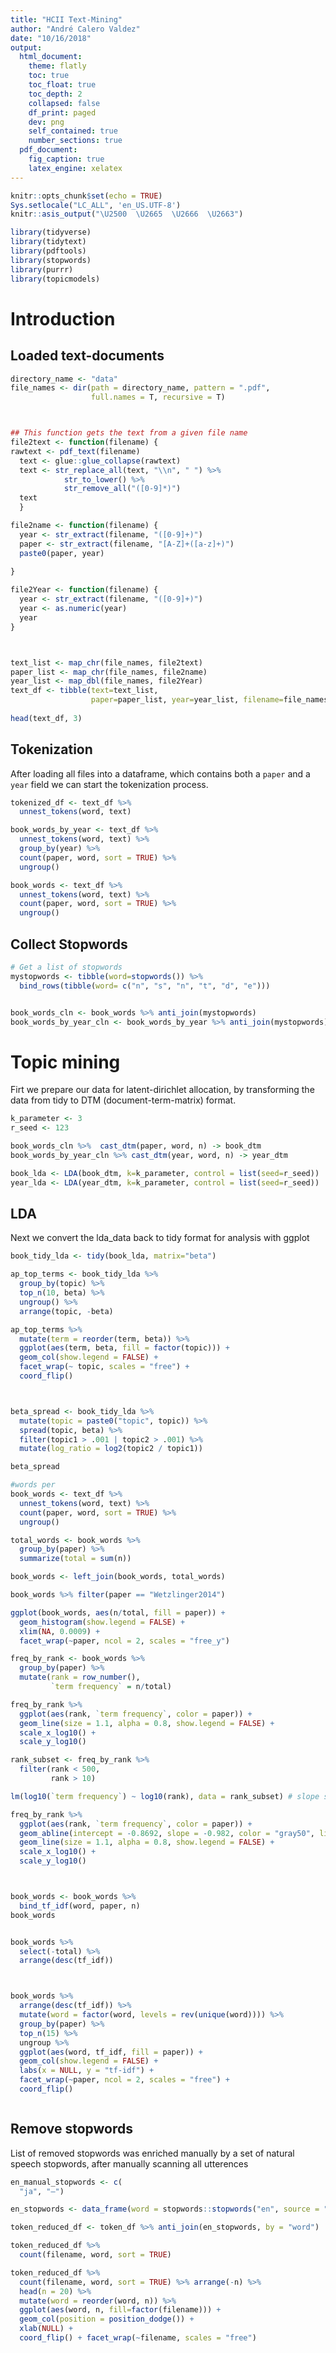 ```yaml
---
title: "HCII Text-Mining"
author: "André Calero Valdez"
date: "10/16/2018"
output:
  html_document:
    theme: flatly
    toc: true
    toc_float: true
    toc_depth: 2
    collapsed: false
    df_print: paged
    dev: png
    self_contained: true
    number_sections: true
  pdf_document:
    fig_caption: true
    latex_engine: xelatex
---
```


```r
knitr::opts_chunk$set(echo = TRUE)
Sys.setlocale("LC_ALL", 'en_US.UTF-8')
knitr::asis_output("\U2500  \U2665  \U2666  \U2663")

library(tidyverse)
library(tidytext)
library(pdftools)
library(stopwords)
library(purrr)
library(topicmodels)

```

# Introduction 

## Loaded text-documents
```r

directory_name <- "data"
file_names <- dir(path = directory_name, pattern = ".pdf", 
                  full.names = T, recursive = T)



## This function gets the text from a given file name
file2text <- function(filename) {
rawtext <- pdf_text(filename)
  text <- glue::glue_collapse(rawtext)
  text <- str_replace_all(text, "\\n", " ") %>% 
            str_to_lower() %>% 
            str_remove_all("([0-9]*)")
  text
  }

file2name <- function(filename) {
  year <- str_extract(filename, "([0-9]+)")
  paper <- str_extract(filename, "[A-Z]+([a-z]+)")
  paste0(paper, year)
  
}

file2Year <- function(filename) {
  year <- str_extract(filename, "([0-9]+)")
  year <- as.numeric(year)
  year
}



text_list <- map_chr(file_names, file2text) 
paper_list <- map_chr(file_names, file2name)
year_list <- map_dbl(file_names, file2Year)
text_df <- tibble(text=text_list,  
                  paper=paper_list, year=year_list, filename=file_names) 
 
head(text_df, 3)
```


## Tokenization
After loading all files into a dataframe, which contains both a `paper` and a `year` field we can start the tokenization process.

```r
    
tokenized_df <- text_df %>%
  unnest_tokens(word, text) 

book_words_by_year <- text_df %>%
  unnest_tokens(word, text) %>% 
  group_by(year) %>% 
  count(paper, word, sort = TRUE) %>%
  ungroup()  

book_words <- text_df %>%
  unnest_tokens(word, text) %>% 
  count(paper, word, sort = TRUE) %>%
  ungroup()

```
## Collect Stopwords

```r

# Get a list of stopwords
mystopwords <- tibble(word=stopwords()) %>% 
  bind_rows(tibble(word= c("n", "s", "n", "t", "d", "e"))) 


book_words_cln <- book_words %>% anti_join(mystopwords) 
book_words_by_year_cln <- book_words_by_year %>% anti_join(mystopwords) 


```

# Topic mining
Firt we prepare our data for latent-dirichlet allocation, by transforming the data from tidy to DTM (document-term-matrix) format.

```r

k_parameter <- 3
r_seed <- 123

book_words_cln %>%  cast_dtm(paper, word, n) -> book_dtm
book_words_by_year_cln %>% cast_dtm(year, word, n) -> year_dtm

book_lda <- LDA(book_dtm, k=k_parameter, control = list(seed=r_seed))
year_lda <- LDA(year_dtm, k=k_parameter, control = list(seed=r_seed))

```

## LDA 
Next we convert the lda_data back to tidy format for analysis with ggplot

```r

book_tidy_lda <- tidy(book_lda, matrix="beta")

ap_top_terms <- book_tidy_lda %>%
  group_by(topic) %>%
  top_n(10, beta) %>%
  ungroup() %>%
  arrange(topic, -beta)

ap_top_terms %>%
  mutate(term = reorder(term, beta)) %>%
  ggplot(aes(term, beta, fill = factor(topic))) +
  geom_col(show.legend = FALSE) +
  facet_wrap(~ topic, scales = "free") +
  coord_flip()



beta_spread <- book_tidy_lda %>%
  mutate(topic = paste0("topic", topic)) %>%
  spread(topic, beta) %>%
  filter(topic1 > .001 | topic2 > .001) %>%
  mutate(log_ratio = log2(topic2 / topic1))

beta_spread
```

```r

#words per 
book_words <- text_df %>%
  unnest_tokens(word, text) %>% 
  count(paper, word, sort = TRUE) %>%
  ungroup()  

total_words <- book_words %>% 
  group_by(paper) %>% 
  summarize(total = sum(n))

book_words <- left_join(book_words, total_words)

book_words %>% filter(paper == "Wetzlinger2014")

ggplot(book_words, aes(n/total, fill = paper)) +
  geom_histogram(show.legend = FALSE) +
  xlim(NA, 0.0009) +
  facet_wrap(~paper, ncol = 2, scales = "free_y")

freq_by_rank <- book_words %>% 
  group_by(paper) %>% 
  mutate(rank = row_number(), 
         `term frequency` = n/total)

freq_by_rank %>% 
  ggplot(aes(rank, `term frequency`, color = paper)) + 
  geom_line(size = 1.1, alpha = 0.8, show.legend = FALSE) + 
  scale_x_log10() +
  scale_y_log10()

rank_subset <- freq_by_rank %>% 
  filter(rank < 500,
         rank > 10)

lm(log10(`term frequency`) ~ log10(rank), data = rank_subset) # slope should be -1

freq_by_rank %>% 
  ggplot(aes(rank, `term frequency`, color = paper)) + 
  geom_abline(intercept = -0.8692, slope = -0.982, color = "gray50", linetype = 2) +
  geom_line(size = 1.1, alpha = 0.8, show.legend = FALSE) + 
  scale_x_log10() +
  scale_y_log10()



book_words <- book_words %>%
  bind_tf_idf(word, paper, n)
book_words


book_words %>%
  select(-total) %>%
  arrange(desc(tf_idf))



book_words %>%
  arrange(desc(tf_idf)) %>%
  mutate(word = factor(word, levels = rev(unique(word)))) %>% 
  group_by(paper) %>% 
  top_n(15) %>% 
  ungroup %>%
  ggplot(aes(word, tf_idf, fill = paper)) +
  geom_col(show.legend = FALSE) +
  labs(x = NULL, y = "tf-idf") +
  facet_wrap(~paper, ncol = 2, scales = "free") +
  coord_flip()



```

## Remove stopwords
List of removed stopwords was enriched manually by a set of natural speech stopwords, after manually scanning all utterences
```r
en_manual_stopwords <- c(
  "ja", "–")

en_stopwords <- data_frame(word = stopwords::stopwords("en", source = "stopwords-iso")) %>% bind_rows(data_frame(word = en_manual_stopwords))

token_reduced_df <- token_df %>% anti_join(en_stopwords, by = "word")
```



```r
token_reduced_df %>%
  count(filename, word, sort = TRUE) 

token_reduced_df %>% 
  count(filename, word, sort = TRUE) %>% arrange(-n) %>% 
  head(n = 20) %>%
  mutate(word = reorder(word, n)) %>%
  ggplot(aes(word, n, fill=factor(filename))) +
  geom_col(position = position_dodge()) +
  xlab(NULL) +
  coord_flip() + facet_wrap(~filename, scales = "free")
```



